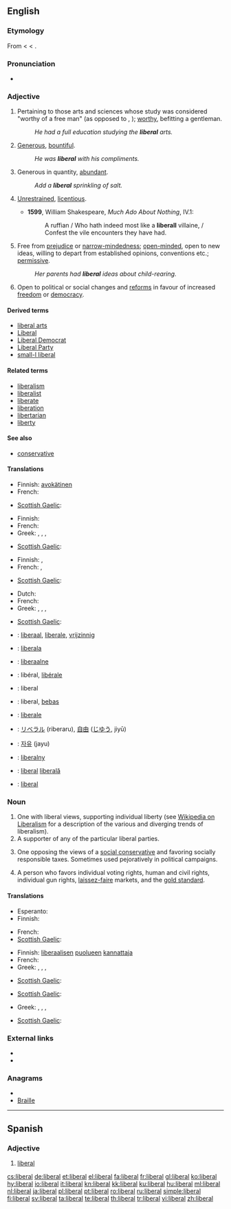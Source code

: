 {{also|Liberal}}
==English==

===Etymology===
From {{etyl|fro}} {{term|liberal|lang=fro}} < {{etyl|la}} {{term|liberalis||befitting a freeman}} < {{term|liber||free}}.

===Pronunciation===
* {{audio|en-us-liberal.ogg|Audio (US)}}

===Adjective===
{{en-adj}}

# {{context|now|_|rare|_|except in phrases}} Pertaining to those arts and sciences whose study was considered "worthy of a free man" (as opposed to {{term|servile}}, {{term|mechanical}}); [[worthy]], befitting a gentleman.
#: ''He had a full education studying the '''liberal''' arts.''
# [[generous|Generous]], [[bountiful]].
#: ''He was '''liberal''' with his compliments.''
# Generous in quantity, [[abundant]].
#: ''Add a '''liberal''' sprinkling of salt.''
# {{obsolete}} [[unrestrained|Unrestrained]], [[licentious]].
#* '''1599''', William Shakespeare, ''Much Ado About Nothing'', IV.1:
#*: A ruffian / Who hath indeed most like a '''liberall''' villaine, / Confest the vile encounters they have had.
# Free from [[prejudice]] or [[narrow-mindedness]]; [[open-minded]], open to new ideas, willing to depart from established opinions, conventions etc.; [[permissive]].
#: ''Her parents had '''liberal''' ideas about child-rearing.''
# {{politics}} Open to political or social changes and [[reforms]] in favour of increased [[freedom]] or [[democracy]].

====Derived terms====
* [[liberal arts]]
* [[Liberal]]
* [[Liberal Democrat]]
* [[Liberal Party]]
* [[small-l liberal]]

====Related terms====
* [[liberalism]]
* [[liberalist]]
* [[liberate]]
* [[liberation]]
* [[libertarian]]
* [[liberty]]

====See also====
* [[conservative]]

====Translations====
{{trans-top|generous in quantity}}
* Finnish: [[avokätinen]]
* French: {{t+|fr|généreux|m}}
{{trans-mid}}
* [[Scottish Gaelic]]: {{t-|gd|pailt-làmhach|xs=Scottish Gaelic}}
{{trans-bottom}}

{{trans-top|political description, following liberalism, sometimes used without regard to true meaning, as a pejorative}}
* Finnish: {{t+|fi|liberaali}}
* French: {{t+|fr|libéral|m}}
* Greek: {{t|el|φιλελεύθερος|m|tr=phileléuceros}},  {{t|el|φιλελεύθερη|f|tr=phileléuceri}},  {{t|el|φιλελεύθερο|n|tr=phileléucero}},  {{t|el|φιλελεύθεροι|p|tr=phileléuceroi}}
{{trans-mid}}
* [[Scottish Gaelic]]: {{t-|gd|libearalach|xs=Scottish Gaelic}}
{{trans-bottom}}

{{trans-top|open-minded, favoring social freedom; permissive}}
* Finnish: {{t-|fi|liberaalinen}}, {{t-|fi|vapaamielinen}}
* French: {{t+|fr|large|m|f}},  {{t+|fr|libre|m|f}}
{{trans-mid}}
* [[Scottish Gaelic]]: {{t-|gd|libearalach|xs=Scottish Gaelic}}
{{trans-bottom}}

{{trans-top|politically liberal}}
* Dutch: {{t|nl|libertaire|m|f}}
* French: {{t|fr|de gauche}}
* Greek: {{t|el|φιλελευθεροκεντρώος|m|tr=phileleucerokentrŵos}},  {{t|el|φιλελευθεροκεντρώα|f|tr=phileleucerokentrŵa}},  {{t|el|φιλελευθεροκεντρώο|n|tr=phileleucerokentrŵo}},  {{t|el|φιλελευθεροκεντρώοι|p|tr=phileleucerokentrŵoi}}
{{trans-mid}}
* [[Scottish Gaelic]]: {{t-|gd|libearalach|xs=Scottish Gaelic}}
{{trans-bottom}}

{{checktrans-top}}
* {{ttbc|Dutch}}: [[liberaal]], [[liberale]], [[vrijzinnig]]
* {{ttbc|Esperanto}}: [[liberala]]
* {{ttbc|Estonian}}: [[liberaalne]]
* {{ttbc|French}}: libéral, [[libérale]]
* {{ttbc|German}}: liberal
* {{ttbc|Indonesian}}: liberal, [[bebas]]
* {{ttbc|Italian}}: [[liberale]]
{{checktrans-mid}}
* {{ttbc|Japanese}}: [[リベラル]] (riberaru), [[自由]] ([[じゆう]], jiyū)
* {{ttbc|Korean}}: [[자유]] (jayu)
* {{ttbc|Polish}}: [[liberalny]]
* {{ttbc|Romanian}}: [[liberal]] {{m}} [[liberală]] {{f}}
* {{ttbc|Spanish}}: [[liberal#Spanish|liberal]]
{{checktrans-bottom}}

===Noun===
{{en-noun}}

# One with liberal views, supporting individual liberty (see [[w:liberalism|Wikipedia on Liberalism]] for a description of the various and diverging trends of liberalism).
# A supporter of any of the particular liberal parties.
# {{US}} One opposing the views of a [[social conservative]] and favoring socially responsible taxes.  Sometimes used pejoratively in political campaigns.
# {{italbrac|US|Also 'classical liberal', akin to [[libertarian]]}} A person who favors individual voting rights, human and civil rights, individual gun rights, [[laissez-faire]] markets, and the [[gold standard]].

====Translations====
{{trans-top|One with liberal views, supporting individual liberty}}
* Esperanto: {{t-|eo|liberulo|xs=Esperanto}}
* Finnish: {{t+|fi|liberaali}}
{{trans-mid}}
* French: {{t+|fr|libéral|m}}
* [[Scottish Gaelic]]: {{t-|gd|libearalach|m|xs=Scottish Gaelic}}
{{trans-bottom}}

{{trans-top|supporter of any of the particular liberal parties}}
* Finnish: [[liberaalinen|liberaalisen]] [[puolue|puolueen]] [[kannattaja]]
* French: {{t+|fr|libéral}}
* Greek: {{t|el|Φιλελεύθερος|m|tr=Phileléuceros}},  {{t|el|Φιλελεύθερη|f|tr=Phileléceri}},  {{t|el|Φιλελεύθερο|n|tr=Phileléucero}},  {{t|el|Φιλελεύθεροι|p|tr=Phileléuceroi}}
{{trans-mid}}
* [[Scottish Gaelic]]: {{t-|gd|libearalach|m|xs=Scottish Gaelic}}
{{trans-bottom}}

{{trans-top|one opposing the views of a social conservative and favoring socially responsible taxes}}
* [[Scottish Gaelic]]: {{t-|gd|libearalach|m|xs=Scottish Gaelic}}
{{trans-mid}}
{{trans-bottom}}

{{trans-top|person who favors individual voting rights, human and civil rights, individual gun-rights, laissez-faire markets, and the gold standard}}
* Greek: {{t|el|φιλελεύθερος|m|tr=phileléuceros}},  {{t|el|φιλελεύθερη|f|tr=phileléuceri}},  {{t|el|φιλελεύθερο|n|tr=phileléucero}},  {{t|el|φιλελεύθεροι|p|tr=phileléuceroi}}
{{trans-mid}}
* [[Scottish Gaelic]]: {{t-|gd|libearalach|m|xs=Scottish Gaelic}}
{{trans-bottom}}

===External links===
* {{R:Webster 1913}}
* {{R:Century 1911}}

===Anagrams===
* {{alphagram|abeillr}}
* [[Braille#English|Braille]]

----

==Spanish==

===Adjective===
{{es-adj|pl=liberales}}

# [[#English|liberal]]

[[cs:liberal]]
[[de:liberal]]
[[et:liberal]]
[[el:liberal]]
[[fa:liberal]]
[[fr:liberal]]
[[gl:liberal]]
[[ko:liberal]]
[[hy:liberal]]
[[io:liberal]]
[[it:liberal]]
[[kn:liberal]]
[[kk:liberal]]
[[ku:liberal]]
[[hu:liberal]]
[[ml:liberal]]
[[nl:liberal]]
[[ja:liberal]]
[[pl:liberal]]
[[pt:liberal]]
[[ro:liberal]]
[[ru:liberal]]
[[simple:liberal]]
[[fi:liberal]]
[[sv:liberal]]
[[ta:liberal]]
[[te:liberal]]
[[th:liberal]]
[[tr:liberal]]
[[vi:liberal]]
[[zh:liberal]]
